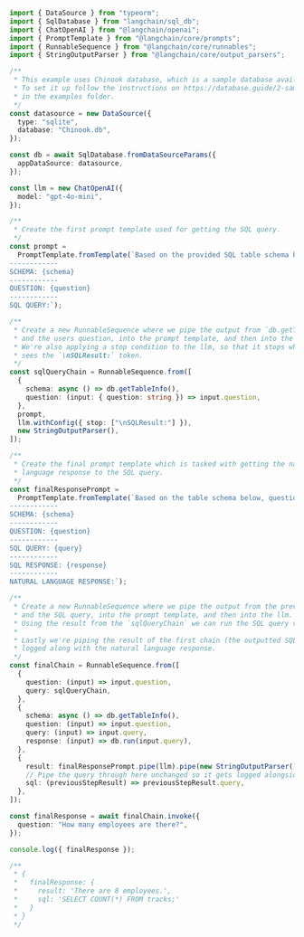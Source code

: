 ```typescript
import { DataSource } from "typeorm";
import { SqlDatabase } from "langchain/sql_db";
import { ChatOpenAI } from "@langchain/openai";
import { PromptTemplate } from "@langchain/core/prompts";
import { RunnableSequence } from "@langchain/core/runnables";
import { StringOutputParser } from "@langchain/core/output_parsers";

/**
 * This example uses Chinook database, which is a sample database available for SQL Server, Oracle, MySQL, etc.
 * To set it up follow the instructions on https://database.guide/2-sample-databases-sqlite/, placing the .db file
 * in the examples folder.
 */
const datasource = new DataSource({
  type: "sqlite",
  database: "Chinook.db",
});

const db = await SqlDatabase.fromDataSourceParams({
  appDataSource: datasource,
});

const llm = new ChatOpenAI({
  model: "gpt-4o-mini",
});

/**
 * Create the first prompt template used for getting the SQL query.
 */
const prompt =
  PromptTemplate.fromTemplate(`Based on the provided SQL table schema below, write a SQL query that would answer the user's question.
------------
SCHEMA: {schema}
------------
QUESTION: {question}
------------
SQL QUERY:`);

/**
 * Create a new RunnableSequence where we pipe the output from `db.getTableInfo()`
 * and the users question, into the prompt template, and then into the llm.
 * We're also applying a stop condition to the llm, so that it stops when it
 * sees the `\nSQLResult:` token.
 */
const sqlQueryChain = RunnableSequence.from([
  {
    schema: async () => db.getTableInfo(),
    question: (input: { question: string }) => input.question,
  },
  prompt,
  llm.withConfig({ stop: ["\nSQLResult:"] }),
  new StringOutputParser(),
]);

/**
 * Create the final prompt template which is tasked with getting the natural
 * language response to the SQL query.
 */
const finalResponsePrompt =
  PromptTemplate.fromTemplate(`Based on the table schema below, question, SQL query, and SQL response, write a natural language response:
------------
SCHEMA: {schema}
------------
QUESTION: {question}
------------
SQL QUERY: {query}
------------
SQL RESPONSE: {response}
------------
NATURAL LANGUAGE RESPONSE:`);

/**
 * Create a new RunnableSequence where we pipe the output from the previous chain, the users question,
 * and the SQL query, into the prompt template, and then into the llm.
 * Using the result from the `sqlQueryChain` we can run the SQL query via `db.run(input.query)`.
 *
 * Lastly we're piping the result of the first chain (the outputted SQL query) so it is
 * logged along with the natural language response.
 */
const finalChain = RunnableSequence.from([
  {
    question: (input) => input.question,
    query: sqlQueryChain,
  },
  {
    schema: async () => db.getTableInfo(),
    question: (input) => input.question,
    query: (input) => input.query,
    response: (input) => db.run(input.query),
  },
  {
    result: finalResponsePrompt.pipe(llm).pipe(new StringOutputParser()),
    // Pipe the query through here unchanged so it gets logged alongside the result.
    sql: (previousStepResult) => previousStepResult.query,
  },
]);

const finalResponse = await finalChain.invoke({
  question: "How many employees are there?",
});

console.log({ finalResponse });

/**
 * {
 *   finalResponse: {
 *     result: 'There are 8 employees.',
 *     sql: 'SELECT COUNT(*) FROM tracks;'
 *   }
 * }
 */
```